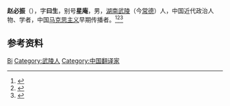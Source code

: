'''赵必振'''（{{bd|1872年||1956年|}}），字'''曰生'''，别号'''星庵'''，男，[[湖南|湖南]][[武陵县|武陵]]（今[[常德县|常德]]）人，中国近代政治人物、学者，中国[[马克思主义|马克思主义]]早期传播者。<ref>{{Cite book|title=20世纪中华人物名字号辞典|author=周家珍编著|publisher=法律出版社|year=2000|isbn=9787503628320|location=北京|pages=}}</ref><ref>{{Cite book|title=湖南大辞典|author=禹舜主编; 朱益民, 姚洪波, 易延绶等副主编|publisher=新华出版社|year=1995|isbn=|location=北京|pages=}}</ref><ref>{{Cite book|title=湖南百科全书|author=禹舜主编; 洪期钧副主编|publisher=岳麓书社|year=1999|isbn=|location=长沙|pages=}}</ref>

== 参考资料 ==
{{reflist}}

{{中国人物小作品}}
{{马克思主义在中国的早期传播}}

{{Authority control}}
{{DEFAULTSORT:Zhao赵}}
[[Category:赵姓|Bi]]
[[Category:武陵人|Category:武陵人]]
[[Category:中国翻译家|Category:中国翻译家]]